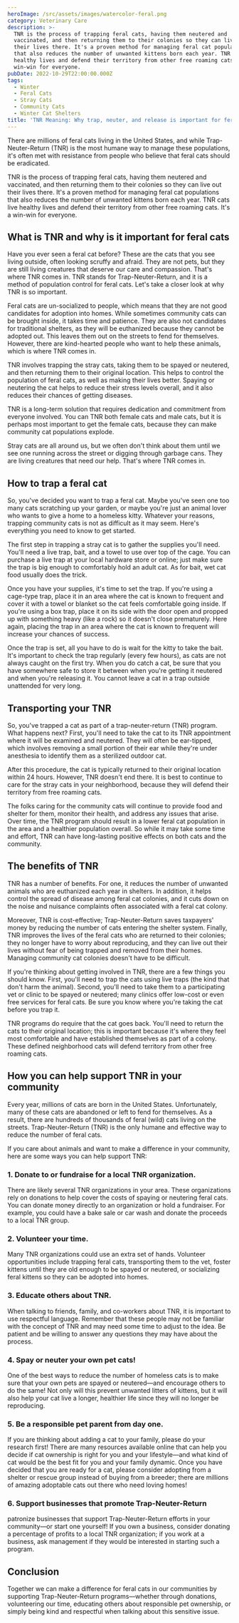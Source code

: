 ```yaml
---
heroImage: /src/assets/images/watercolor-feral.png
category: Veterinary Care
description: >-
  TNR is the process of trapping feral cats, having them neutered and
  vaccinated, and then returning them to their colonies so they can live out
  their lives there. It's a proven method for managing feral cat populations
  that also reduces the number of unwanted kittens born each year. TNR cats live
  healthy lives and defend their territory from other free roaming cats. It's a
  win-win for everyone.
pubDate: 2022-10-29T22:00:00.000Z
tags:
  - Winter
  - Feral Cats
  - Stray Cats
  - Community Cats
  - Winter Cat Shelters
title: 'TNR Meaning: Why trap, neuter, and release is important for feral cats'
---
```


There are millions of feral cats living in the United States, and while Trap-Neuter-Return (TNR) is the most humane way to manage these populations, it's often met with resistance from people who believe that feral cats should be eradicated.

TNR is the process of trapping feral cats, having them neutered and vaccinated, and then returning them to their colonies so they can live out their lives there. It's a proven method for managing feral cat populations that also reduces the number of unwanted kittens born each year. TNR cats live healthy lives and defend their territory from other free roaming cats. It's a win-win for everyone.

## What is TNR and why is it important for feral cats

Have you ever seen a feral cat before? These are the cats that you see living outside, often looking scruffy and afraid. They are not pets, but they are still living creatures that deserve our care and compassion. That's where TNR comes in. TNR stands for Trap-Neuter-Return, and it is a method of population control for feral cats. Let's take a closer look at why TNR is so important.

Feral cats are un-socialized to people, which means that they are not good candidates for adoption into homes. While sometimes community cats can be brought inside, it takes time and patience. They are also not candidates for traditional shelters, as they will be euthanized because they cannot be adopted out. This leaves them out on the streets to fend for themselves. However, there are kind-hearted people who want to help these animals, which is where TNR comes in.

TNR involves trapping the stray cats, taking them to be spayed or neutered, and then returning them to their original location. This helps to control the population of feral cats, as well as making their lives better. Spaying or neutering the cat helps to reduce their stress levels overall, and it also reduces their chances of getting diseases.

TNR is a long-term solution that requires dedication and commitment from everyone involved. You can TNR both female cats and male cats, but it is perhaps most important to get the female cats, because they can make community cat populations explode.

Stray cats are all around us, but we often don't think about them until we see one running across the street or digging through garbage cans. They are living creatures that need our help. That's where TNR comes in.

## How to trap a feral cat

So, you've decided you want to trap a feral cat. Maybe you've seen one too many cats scratching up your garden, or maybe you're just an animal lover who wants to give a home to a homeless kitty. Whatever your reasons, trapping community cats is not as difficult as it may seem. Here's everything you need to know to get started.

The first step in trapping a stray cat is to gather the supplies you'll need. You'll need a live trap, bait, and a towel to use over top of the cage. You can purchase a live trap at your local hardware store or online; just make sure the trap is big enough to comfortably hold an adult cat. As for bait, wet cat food usually does the trick.

Once you have your supplies, it's time to set the trap. If you're using a cage-type trap, place it in an area where the cat is known to frequent and cover it with a towel or blanket so the cat feels comfortable going inside. If you're using a box trap, place it on its side with the door open and propped up with something heavy (like a rock) so it doesn't close prematurely. Here again, placing the trap in an area where the cat is known to frequent will increase your chances of success.

Once the trap is set, all you have to do is wait for the kitty to take the bait. It's important to check the trap regularly (every few hours), as cats are not always caught on the first try. When you do catch a cat, be sure that you have somewhere safe to store it between when you're getting it neutered and when you're releasing it. You cannot leave a cat in a trap outside unattended for very long.

## Transporting your TNR

So, you've trapped a cat as part of a trap-neuter-return (TNR) program. What happens next? First, you'll need to take the cat to its TNR appointment where it will be examined and neutered. They will often be ear-tipped, which involves removing a small portion of their ear while they're under anesthesia to identify them as a sterilized outdoor cat.

After this procedure, the cat is typically returned to their original location within 24 hours. However, TNR doesn't end there. It is best to continue to care for the stray cats in your neighborhood, because they will defend their territory from free roaming cats.

The folks caring for the community cats will continue to provide food and shelter for them, monitor their health, and address any issues that arise. Over time, the TNR program should result in a lower feral cat population in the area and a healthier population overall. So while it may take some time and effort, TNR can have long-lasting positive effects on both cats and the community.

## The benefits of TNR

TNR has a number of benefits. For one, it reduces the number of unwanted animals who are euthanized each year in shelters. In addition, it helps control the spread of disease among feral cat colonies, and it cuts down on the noise and nuisance complaints often associated with a feral cat colony.

Moreover, TNR is cost-effective; Trap-Neuter-Return saves taxpayers' money by reducing the number of cats entering the shelter system. Finally, TNR improves the lives of the feral cats who are returned to their colonies; they no longer have to worry about reproducing, and they can live out their lives without fear of being trapped and removed from their homes. Managing community cat colonies doesn't have to be difficult.

If you're thinking about getting involved in TNR, there are a few things you should know. First, you'll need to trap the cats using live traps (the kind that don't harm the animal). Second, you'll need to take them to a participating vet or clinic to be spayed or neutered; many clinics offer low-cost or even free services for feral cats. Be sure you know where you're taking the cat before you trap it.

TNR programs do require that the cat goes back. You'll need to return the cats to their original location; this is important because it's where they feel most comfortable and have established themselves as part of a colony. These defined neighborhood cats will defend territory from other free roaming cats.

## How you can help support TNR in your community

Every year, millions of cats are born in the United States. Unfortunately, many of these cats are abandoned or left to fend for themselves. As a result, there are hundreds of thousands of feral (wild) cats living on the streets. Trap-Neuter-Return (TNR) is the only humane and effective way to reduce the number of feral cats.

If you care about animals and want to make a difference in your community, here are some ways you can help support TNR:

### 1. Donate to or fundraise for a local TNR organization.

There are likely several TNR organizations in your area. These organizations rely on donations to help cover the costs of spaying or neutering feral cats. You can donate money directly to an organization or hold a fundraiser. For example, you could have a bake sale or car wash and donate the proceeds to a local TNR group.

### 2. Volunteer your time.

Many TNR organizations could use an extra set of hands. Volunteer opportunities include trapping feral cats, transporting them to the vet, foster kittens until they are old enough to be spayed or neutered, or socializing feral kittens so they can be adopted into homes.

### 3. Educate others about TNR.

When talking to friends, family, and co-workers about TNR, it is important to use respectful language. Remember that these people may not be familiar with the concept of TNR and may need some time to adjust to the idea. Be patient and be willing to answer any questions they may have about the process.

### 4. Spay or neuter your own pet cats!

One of the best ways to reduce the number of homeless cats is to make sure that your own pets are spayed or neutered—and encourage others to do the same! Not only will this prevent unwanted litters of kittens, but it will also help your cat live a longer, healthier life since they will no longer be reproducing.

### 5. Be a responsible pet parent from day one.

If you are thinking about adding a cat to your family, please do your research first! There are many resources available online that can help you decide if cat ownership is right for you and your lifestyle—and what kind of cat would be the best fit for you and your family dynamic. Once you have decided that you are ready for a cat, please consider adopting from a shelter or rescue group instead of buying from a breeder; there are millions of amazing adoptable cats out there who need loving homes!

### 6. Support businesses that promote Trap-Neuter-Return

patronize businesses that support Trap-Neuter-Return efforts in your community—or start one yourself! If you own a business, consider donating a percentage of profits to a local TNR organization; if you work at a business, ask management if they would be interested in starting such a program.

## Conclusion

Together we can make a difference for feral cats in our communities by supporting Trap-Neuter-Return programs—whether through donations, volunteering our time, educating others about responsible pet ownership, or simply being kind and respectful when talking about this sensitive issue.
